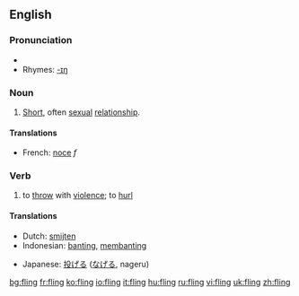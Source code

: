 ==English==

===Pronunciation===
*{{IPA|/'flɪɳ/}}
*Rhymes: [[Rhymes:English:-ɪŋ|-ɪŋ]]

===Noun===
{{en-noun}}

# [[short|Short]], often [[sexual]] [[relationship]].

====Translations====
{{top}}
*French: [[noce]] ''f''
{{mid}}
{{bottom}}

===Verb===
{{en-verb|flings|flinging|flung}}

# to [[throw]] with [[violence]]; to [[hurl]]

====Translations====
{{top}}
*Dutch: [[smijten]]
*Indonesian: [[banting]], [[banting|membanting]]
{{mid}}
*Japanese: [[投げる]] ([[なげる]], nageru)
{{bottom}}

[[bg:fling]]
[[fr:fling]]
[[ko:fling]]
[[io:fling]]
[[it:fling]]
[[hu:fling]]
[[ru:fling]]
[[vi:fling]]
[[uk:fling]]
[[zh:fling]]